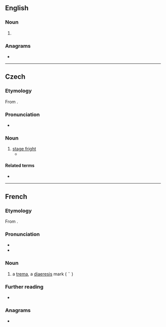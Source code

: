 {{also|trema|Trema}}
==English==

===Noun===
{{en-noun}}

# {{alternative form of|en|trema}}

===Anagrams===
* {{anagrams|en|a=aemrt|'mater|METAR|Marte|armet|mater|metra|ramet|tamer|terma}}

----

==Czech==

===Etymology===
From {{der|cs|la|tremō|t=to shake, tremble}}.

===Pronunciation===
* {{cs-IPA}}

===Noun===
{{cs-noun|g=f}}

# [[stage fright]]
#* {{quote-book|cs|passage=Předstoupiti před velké množství lidí vyvolává u každého začátečníka stísněnost. Říkáme tomu neučeně »'''tréma'''«.|title=[[:cs:S:O podivínech a lidech nápadných/II|O podivínech a lidech nápadných]]|author=Antonín Heveroch|year=1901}}

====Related terms====
* {{l|cs|trémista|g=m}}

----

==French==

===Etymology===
From {{bor|fr|grc|τρῆμα}}.

===Pronunciation===
* {{fr-IPA}}
* {{audio|fr|LL-Q150 (fra)-Pamputt-tréma.wav|Audio}}

===Noun===
{{fr-noun|m}}

# a [[trema]], a [[diaeresis]] mark ( ¨ )

===Further reading===
* {{R:TLFi}}

{{C|fr|Orthography}}

===Anagrams===
* {{anagrams|fr|a=aemrt|marte|mater|trame|tramé}}